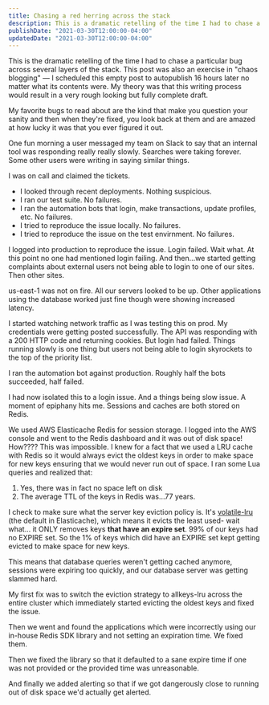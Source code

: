 ```yaml
---
title: Chasing a red herring across the stack
description: This is a dramatic retelling of the time I had to chase a particular bug across several layers of the stack. Read on and see if you can figure out what the issue was.
publishDate: "2021-03-30T12:00:00-04:00"
updatedDate: "2021-03-30T12:00:00-04:00"
---
```


This is the dramatic retelling of the time I had to chase a particular bug across several layers of the stack. This post was also an exercise in "chaos blogging" &mdash; I scheduled this empty post to autopublish 16 hours later no matter what its contents were. My theory was that this writing process would result in a very rough looking but fully complete draft.

My favorite bugs to read about are the kind that make you question your sanity and then when they're fixed, you look back at them and are amazed at how lucky it was that you ever figured it out.

One fun morning a user messaged my team on Slack to say that an internal tool was responding really really slowly. Searches were taking forever. Some other users were writing in saying similar things.

I was on call and claimed the tickets.

- I looked through recent deployments. Nothing suspicious.
- I ran our test suite. No failures.
- I ran the automation bots that login, make transactions, update profiles, etc. No failures.
- I tried to reproduce the issue locally. No failures.
- I tried to reproduce the issue on the test envirnment. No failures.

I logged into production to reproduce the issue. Login failed. Wait what. At this point no one had mentioned login failing. And then...we started getting complaints about external users not being able to login to one of our sites. Then other sites.

us-east-1 was not on fire. All our servers looked to be up. Other applications using the database worked just fine though were showing increased latency.

I started watching network traffic as I was testing this on prod. My credentials were getting posted successfully. The API was responding with a 200 HTTP code and returning cookies. But login had failed. Things running slowly is one thing but users not being able to login skyrockets to the top of the priority list.

I ran the automation bot against production. Roughly half the bots succeeded, half failed.

I had now isolated this to a login issue. And a things being slow issue. A moment of epiphany hits me. Sessions and caches are both stored on Redis.

We used AWS Elasticache Redis for session storage. I logged into the AWS console and went to the Redis dashboard and it was out of disk space! How???? This was impossible. I knew for a fact that we used a LRU cache with Redis so it would always evict the oldest keys in order to make space for new keys ensuring that we would never run out of space. I ran some Lua queries and realized that:

1. Yes, there was in fact no space left on disk
2. The average TTL of the keys in Redis was...77 years.

I check to make sure what the server key eviction policy is. It's [volatile-lru](https://redis.io/topics/lru-cache#eviction-policies) (the default in Elasticache), which means it evicts the least used- wait what... it ONLY removes keys **that have an expire set**. 99% of our keys had no EXPIRE set. So the 1% of keys which did have an EXPIRE set kept getting evicted to make space for new keys.

This means that database queries weren't getting cached anymore, sessions were expiring too quickly, and our database server was getting slammed hard.

My first fix was to switch the eviction strategy to allkeys-lru across the entire cluster which immediately started evicting the oldest keys and fixed the issue.

Then we went and found the applications which were incorrectly using our in-house Redis SDK library and not setting an expiration time. We fixed them.

Then we fixed the library so that it defaulted to a sane expire time if one was not provided or the provided time was unreasonable.

And finally we added alerting so that if we got dangerously close to running out of disk space we'd actually get alerted.
